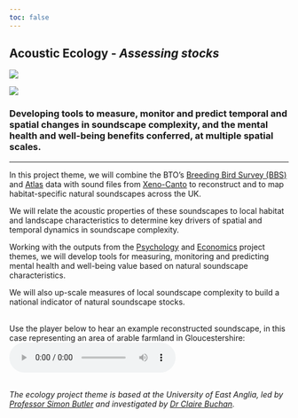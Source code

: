 ```yaml
---
toc: false
---
```


::: {.grid}

::: {.g-col-8}

# Acoustic Ecology - *Assessing stocks*

:::

::: {.g-col-4}

::: dark-mode
![](images/UEA%20Reverse%20Horizontal%20Logo_Blue%20Glint_PNG_RGB_N_A_41871.png)
:::
::: light-mode
![](images/UEA%20Horizontal%20Logo_Blue%20Glint_PNG_RGB_N_A_41847.png)
:::

:::

:::

### Developing tools to measure, monitor and predict temporal and spatial changes in soundscape complexity, and the mental health and well-being benefits conferred, at multiple spatial scales.
<hr />

In this project theme, we will combine the BTO’s [Breeding Bird Survey (BBS)](https://www.bto.org/our-science/projects/breeding-bird-survey) and [Atlas](https://www.bto.org/our-science/projects/birdatlas) data with sound files from [Xeno-Canto](https://xeno-canto.org/) to reconstruct and to map habitat-specific natural soundscapes across the UK.

We will relate the acoustic properties of these soundscapes to local habitat and landscape characteristics to determine key drivers of spatial and temporal dynamics in soundscape complexity.

Working with the outputs from the [Psychology](surrey.qmd) and [Economics](gla.qmd) project themes, we will develop tools for measuring, monitoring and predicting mental health and well-being value based on natural soundscape characteristics.

We will also up-scale measures of local soundscape complexity to build a national indicator of natural soundscape stocks.

<br />
Use the player below to hear an example reconstructed soundscape, in this case representing an area of arable farmland in Gloucestershire:
<br />
<audio controls src="audio/SP1114_Farmland_arable_2019.mp3"></audio>

<br />
*The ecology project theme is based at the University of East Anglia, led by [Professor Simon Butler](researchstaff.qmd#sec-eco) and investigated by [Dr Claire Buchan](researchstaff.qmd#sec-eco).*
